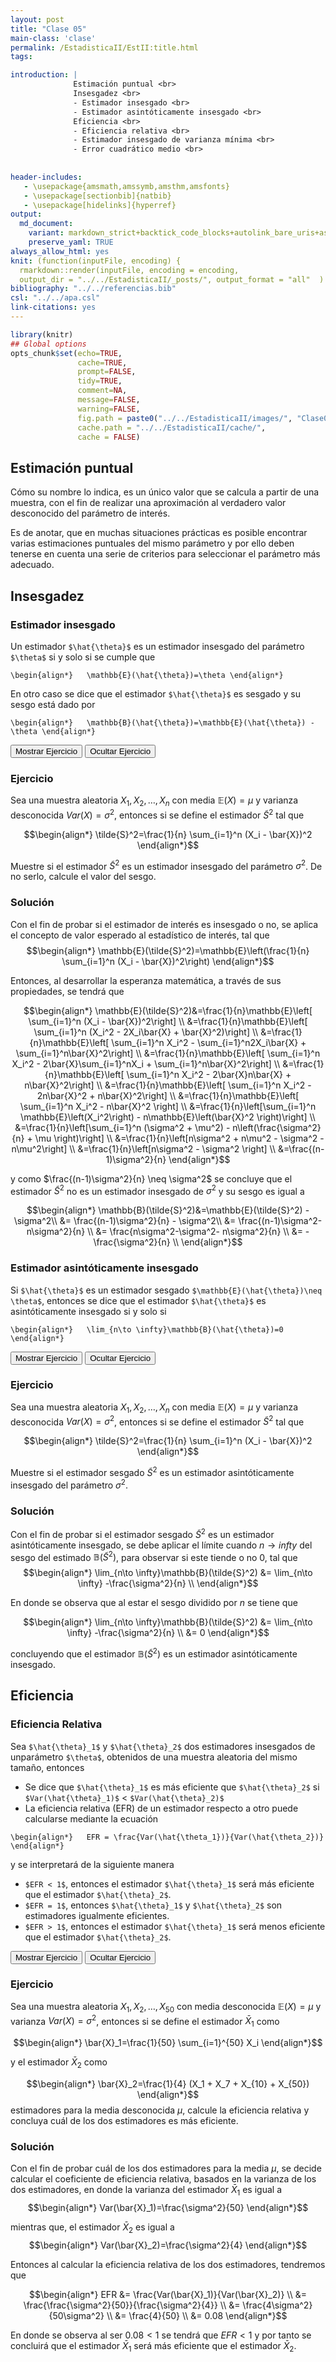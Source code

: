 ```yaml
---
layout: post
title: "Clase 05"
main-class: 'clase'
permalink: /EstadisticaII/EstII:title.html
tags:

introduction: |
              Estimación puntual <br>
              Insesgadez <br>
              - Estimador insesgado <br>
              - Estimador asintóticamente insesgado <br>
              Eficiencia <br>
              - Eficiencia relativa <br>
              - Estimador insesgado de varianza mínima <br>
              - Error cuadrático medio <br>
              
              
header-includes:
   - \usepackage{amsmath,amssymb,amsthm,amsfonts}
   - \usepackage[sectionbib]{natbib}
   - \usepackage[hidelinks]{hyperref}
output:
  md_document:
    variant: markdown_strict+backtick_code_blocks+autolink_bare_uris+ascii_identifiers+tex_math_single_backslash
    preserve_yaml: TRUE
always_allow_html: yes   
knit: (function(inputFile, encoding) {
  rmarkdown::render(inputFile, encoding = encoding,
  output_dir = "../../EstadisticaII/_posts/", output_format = "all"  ) })
bibliography: "../../referencias.bib"
csl: "../../apa.csl"
link-citations: yes
---
```


```r
library(knitr)
## Global options
opts_chunk$set(echo=TRUE,
               cache=TRUE,
               prompt=FALSE,
               tidy=TRUE,
               comment=NA,
               message=FALSE,
               warning=FALSE,
               fig.path = paste0("../../EstadisticaII/images/", "Clase05"),
               cache.path = "../../EstadisticaII/cache/",
               cache = FALSE)

```

## Estimación puntual
Cómo su nombre lo indica, es un único valor que se calcula a partir de una muestra, con el fin de realizar una aproximación al verdadero valor desconocido del parámetro de interés.

Es de anotar, que en muchas situaciones prácticas es posible encontrar varias estimaciones puntuales del mismo parámetro y por ello deben tenerse en cuenta una serie de criterios para seleccionar el parámetro más adecuado.

## Insesgadez
### Estimador insesgado
Un estimador `$\hat{\theta}$` es un estimador insesgado del parámetro `$\theta$` si y solo si se cumple que

`\begin{align*}
  \mathbb{E}(\hat{\theta})=\theta
\end{align*}`

En otro caso se dice que el estimador `$\hat{\theta}$` es sesgado y su sesgo está dado por

`\begin{align*}
  \mathbb{B}(\hat{\theta})=\mathbb{E}(\hat{\theta}) - \theta
\end{align*}`

<button id="Show1" class="btn btn-secondary">Mostrar Ejercicio </button>
<button id="Hide1" class="btn btn-info">Ocultar Ejercicio </button>
<main id="botoncito1"> 
<h3 data-toc-skip> Ejercicio </h3> 
<p>Sea una muestra aleatoria $X_1, X_2, \ldots, X_n$ con media $\mathbb{E}(X)=\mu$ y varianza desconocida $Var(X) =\sigma^2$, entonces si se define el estimador $\tilde{S}^2$ tal que

$$\begin{align*}
  \tilde{S}^2=\frac{1}{n} \sum_{i=1}^n (X_i - \bar{X})^2
\end{align*}$$

Muestre si el estimador $\tilde{S}^2$ es un estimador insesgado del parámetro $\sigma^2$. De no serlo, calcule el valor del sesgo.</p>

<h3 data-toc-skip> Solución </h3> 
<p> Con el fin de probar si el estimador de interés es insesgado o no, se aplica el concepto de valor esperado al estadístico de interés, tal que
$$\begin{align*}
\mathbb{E}(\tilde{S}^2)=\mathbb{E}\left(\frac{1}{n} \sum_{i=1}^n (X_i - \bar{X})^2\right)   
\end{align*}$$

Entonces, al desarrollar la esperanza matemática, a través de sus propiedades, se tendrá que

$$\begin{align*}
\mathbb{E}(\tilde{S}^2)&=\frac{1}{n}\mathbb{E}\left[ \sum_{i=1}^n (X_i - 
\bar{X})^2\right]  \\
&=\frac{1}{n}\mathbb{E}\left[ \sum_{i=1}^n (X_i^2 - 2X_i\bar{X} + \bar{X}^2)\right]  \\
&=\frac{1}{n}\mathbb{E}\left[ \sum_{i=1}^n X_i^2 - \sum_{i=1}^n2X_i\bar{X} + \sum_{i=1}^n\bar{X}^2\right]  \\
&=\frac{1}{n}\mathbb{E}\left[ \sum_{i=1}^n X_i^2 - 2\bar{X}\sum_{i=1}^nX_i + \sum_{i=1}^n\bar{X}^2\right]  \\
&=\frac{1}{n}\mathbb{E}\left[ \sum_{i=1}^n X_i^2 - 2\bar{X}n\bar{X} + n\bar{X}^2\right]  \\
&=\frac{1}{n}\mathbb{E}\left[ \sum_{i=1}^n X_i^2 - 2n\bar{X}^2 + n\bar{X}^2\right]  \\
&=\frac{1}{n}\mathbb{E}\left[ \sum_{i=1}^n X_i^2 - n\bar{X}^2 \right]  \\
&=\frac{1}{n}\left[\sum_{i=1}^n \mathbb{E}\left(X_i^2\right) - n\mathbb{E}\left(\bar{X}^2 \right)\right] \\
&=\frac{1}{n}\left[\sum_{i=1}^n (\sigma^2 + \mu^2) - n\left(\frac{\sigma^2}{n} + \mu  \right)\right] \\
&=\frac{1}{n}\left[n\sigma^2 + n\mu^2 - \sigma^2 - n\mu^2\right] \\
&=\frac{1}{n}\left[n\sigma^2 - \sigma^2 \right] \\
&=\frac{(n-1)\sigma^2}{n}
\end{align*}$$

y como $\frac{(n-1)\sigma^2}{n} \neq \sigma^2$ se concluye que el estimador $\tilde{S}^2$ no es un estimador insesgado de $\sigma^2$ y su sesgo es igual a

$$\begin{align*}
 \mathbb{B}(\tilde{S}^2)&=\mathbb{E}(\tilde{S}^2) - \sigma^2\\
&= \frac{(n-1)\sigma^2}{n} - \sigma^2\\
&= \frac{(n-1)\sigma^2- n\sigma^2}{n} \\
&= \frac{n\sigma^2-\sigma^2- n\sigma^2}{n} \\
&= -\frac{\sigma^2}{n} \\
\end{align*}$$
</p>
</main>

### Estimador asintóticamente insesgado
Si `$\hat{\theta}$` es un estimador sesgado `$\mathbb{E}(\hat{\theta})\neq \theta$`, entonces se dice que el estimador `$\hat{\theta}$` es asintóticamente insesgado si y solo si

`\begin{align*}
  \lim_{n\to \infty}\mathbb{B}(\hat{\theta})=0
\end{align*}`

<button id="Show2" class="btn btn-secondary">Mostrar Ejercicio </button>
<button id="Hide2" class="btn btn-info">Ocultar Ejercicio </button>
<main id="botoncito2"> 
<h3 data-toc-skip> Ejercicio </h3> 
<p>Sea una muestra aleatoria $X_1, X_2, \ldots, X_n$ con media $\mathbb{E}(X)=\mu$ y varianza desconocida $Var(X) =\sigma^2$, entonces si se define el estimador $\tilde{S}^2$ tal que

$$\begin{align*}
  \tilde{S}^2=\frac{1}{n} \sum_{i=1}^n (X_i - \bar{X})^2
\end{align*}$$

Muestre si el estimador sesgado $\tilde{S}^2$ es un estimador asintóticamente insesgado del parámetro $\sigma^2$.</p>

<h3 data-toc-skip> Solución </h3> 
<p> Con el fin de probar si el estimador sesgado $\tilde{S}^2$ es un estimador asintóticamente insesgado, se debe aplicar el límite cuando $n\to infty$ del sesgo del estimado $\mathbb{B}(\tilde{S}^2)$, para observar si este tiende o no $0$, tal que
$$\begin{align*}
\lim_{n\to \infty}\mathbb{B}(\tilde{S}^2) &= \lim_{n\to \infty} -\frac{\sigma^2}{n} \\
\end{align*}$$

En donde se observa que al estar el sesgo dividido por $n$ se tiene que 

$$\begin{align*}
\lim_{n\to \infty}\mathbb{B}(\tilde{S}^2) &= \lim_{n\to \infty} -\frac{\sigma^2}{n} \\
&= 0
\end{align*}$$

concluyendo que el estimador $\mathbb{B}(\tilde{S}^2)$ es un estimador asintóticamente insesgado.</p>
</main>

## Eficiencia
### Eficiencia Relativa
Sea `$\hat{\theta}_1$` y `$\hat{\theta}_2$` dos estimadores insesgados de unparámetro `$\theta$`, obtenidos de una muestra aleatoria del mismo tamaño, entonces

* Se dice que `$\hat{\theta}_1$` es más eficiente que `$\hat{\theta}_2$` si `$Var(\hat{\theta}_1)$` < `$Var(\hat{\theta}_2)$`
* La eficiencia relativa (EFR) de un estimador respecto a otro puede calcularse mediante la ecuación

`\begin{align*}
  EFR = \frac{Var(\hat{\theta_1})}{Var(\hat{\theta_2})}
\end{align*}`

y se interpretará de la siguiente manera

* `$EFR < 1$`, entonces el estimador `$\hat{\theta}_1$` será más eficiente que el estimador `$\hat{\theta}_2$`.
* `$EFR = 1$`, entonces `$\hat{\theta}_1$` y `$\hat{\theta}_2$` son estimadores igualmente eficientes.
* `$EFR > 1$`, entonces el estimador `$\hat{\theta}_1$` será menos eficiente que el estimador `$\hat{\theta}_2$`.

<button id="Show3" class="btn btn-secondary">Mostrar Ejercicio </button>
<button id="Hide3" class="btn btn-info">Ocultar Ejercicio </button>
<main id="botoncito3"> 
<h3 data-toc-skip> Ejercicio </h3> 
<p>Sea una muestra aleatoria $X_1, X_2, \ldots, X_50$ con media desconocida $\mathbb{E}(X)=\mu$ y varianza $Var(X) =\sigma^2$, entonces si se define el estimador $\bar{X}_1$ como

$$\begin{align*}
  \bar{X}_1=\frac{1}{50} \sum_{i=1}^{50} X_i
\end{align*}$$

y el estimador $\bar{X}_2$ como

$$\begin{align*}
  \bar{X}_2=\frac{1}{4} (X_1 + X_7 + X_{10} + X_{50})
\end{align*}$$
estimadores para la media desconocida $\mu$, calcule la eficiencia relativa y concluya cuál de los dos estimadores es más eficiente.</p>

<h3 data-toc-skip> Solución </h3> 
<p> Con el fin de probar cuál de los dos estimadores para la media $\mu$, se decide calcular el coeficiente de eficiencia relativa, basados en la varianza de los dos estimadores, en donde la varianza del estimador $\bar{X}_1$ es igual a
$$\begin{align*}
Var(\bar{X}_1)=\frac{\sigma^2}{50}
\end{align*}$$

mientras que, el estimador $\bar{X}_2$ es igual a 
$$\begin{align*}
Var(\bar{X}_2)=\frac{\sigma^2}{4}
\end{align*}$$

Entonces al calcular la eficiencia relativa de los dos estimadores, tendremos que

$$\begin{align*}
  EFR &= \frac{Var(\bar{X}_1)}{Var(\bar{X}_2)} \\
      &= \frac{\frac{\sigma^2}{50}}{\frac{\sigma^2}{4}} \\
      &= \frac{4\sigma^2}{50\sigma^2} \\
      &= \frac{4}{50} \\
      &= 0.08
\end{align*}$$

En donde se observa al ser $0.08 < 1$ se tendrá que $EFR < 1$ y por tanto se concluirá que el estimador $\bar{X}_1$ será más eficiente que el estimador $\bar{X}_2$.
</p>
</main>
